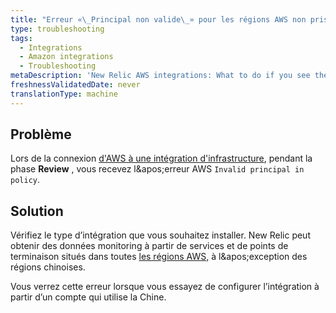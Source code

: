 ```yaml
---
title: "Erreur «\_Principal non valide\_» pour les régions AWS non prises en charge"
type: troubleshooting
tags:
  - Integrations
  - Amazon integrations
  - Troubleshooting
metaDescription: 'New Relic AWS integrations: What to do if you see the "Invalid principal in policy" error message in the AWS portal.'
freshnessValidatedDate: never
translationType: machine
---
```


## Problème

Lors de la connexion [d'AWS à une intégration d'infrastructure](/docs/integrations/amazon-integrations/get-started/connect-aws-services-infrastructure#connect), pendant la phase <DNT>**Review**</DNT> , vous recevez l&amp;apos;erreur AWS `Invalid principal in policy`.

## Solution

Vérifiez le type d’intégration que vous souhaitez installer. New Relic peut obtenir des données monitoring à partir de services et de points de terminaison situés dans toutes [les régions AWS,](https://docs.aws.amazon.com/general/latest/gr/rande.html) à l&amp;apos;exception des régions chinoises.

Vous verrez cette erreur lorsque vous essayez de configurer l’intégration à partir d’un compte qui utilise la Chine.